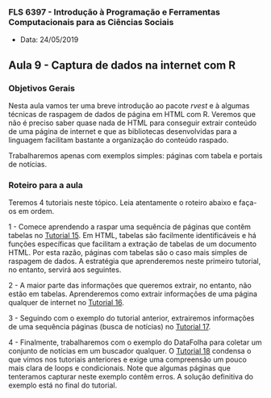 ###  FLS 6397 - Introdução à Programação e Ferramentas Computacionais para as Ciências Sociais

- Data: 24/05/2019

## Aula 9 - Captura de dados na internet com R

### Objetivos Gerais

Nesta aula vamos ter uma breve introdução ao pacote _rvest_ e à algumas técnicas de raspagem de dados de página em HTML com R. Veremos que não é preciso saber quase nada de HTML para conseguir extrair conteúdo de uma página de internet e que as bibliotecas desenvolvidas para a linguagem facilitam bastante a organização do conteúdo raspado.

Trabalharemos apenas com exemplos simples: páginas com tabela e portais de notícias.

### Roteiro para a aula

Teremos 4 tutoriais neste tópico. Leia atentamente o roteiro abaixo e faça-os em ordem.

1 - Comece aprendendo a raspar uma sequência de páginas que contêm tabelas no [Tutorial 15](https://jonnyphillips.github.io/FLS6397_2019/tutorials/tutorial15.html). Em HTML, tabelas são facilmente identificáveis e há funções específicas que facilitam a extração de tabelas de um documento HTML. Por esta razão, páginas com tabelas são o caso mais simples de raspagem de dados. A estratégia que aprenderemos neste primeiro tutorial, no entanto, servirá aos seguintes.

2 - A maior parte das informações que queremos extrair, no entanto, não estão em tabelas. Aprenderemos como extrair informações de uma página qualquer de internet no [Tutorial 16](https://jonnyphillips.github.io/FLS6397_2019/tutorials/tutorial16.html).

3 - Seguindo com o exemplo do tutorial anterior, extrairemos informações de uma sequência páginas (busca de notícias) no [Tutorial 17](https://jonnyphillips.github.io/FLS6397_2019/tutorials/tutorial17.html).

4 - Finalmente, trabalharemos com o exemplo do DataFolha para coletar um conjunto de notícias em um buscador qualquer. O [Tutorial 18](https://jonnyphillips.github.io/FLS6397_2019/tutorials/tutorial18.html) condensa o que vimos nos tutoriais anteriores e exige uma compreensão um pouco mais clara de loops e condicionais. Note que algumas páginas que tenteramos capturar neste exemplo contêm erros. A solução definitiva do exemplo está no final do tutorial.

